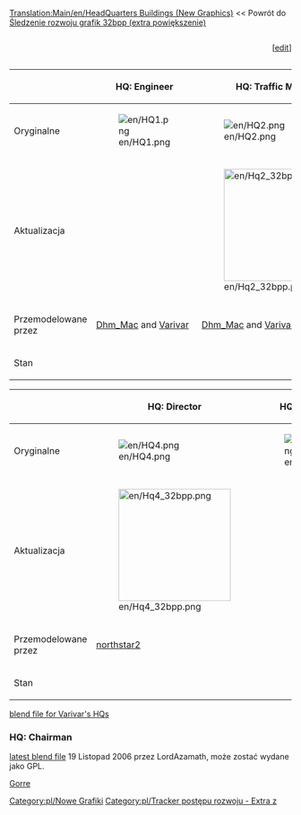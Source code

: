 [[Translation:Main/en/HeadQuarters Buildings (New Graphics)]]
<< Powrót do <!--[[Main/en/32bpp graphics development tracker (extra zoom)|32bpp_graphics_development_tracker_(extra_zoom)]]-->[[Main/pl/Śledzenie rozwoju grafik 32bpp (extra powiększenie)|Śledzenie rozwoju grafik 32bpp (extra powiększenie)]]

<div><div style="display: table-cell; width:100%">{{en/Progress bar 32bpp tracker|headquarter}}</div><div style="display: table-cell">[<span class="plainlinks">[http://wiki.openttd.org/?title=Template:Progress_bar_32bpp_tracker&action=edit edit]</span>]</div></div>


{{en/Tracker sprite key}}


{| border=1 style="background:#e7ebff;"
!
!HQ: Engineer
!HQ: Traffic Manager
!HQ: Transport Coordinator
|-
!Oryginalne
|[[File:en/HQ1.png]]
|[[File:en/HQ2.png]]
|[[File:en/HQ3.png]]
|-
!Aktualizacja
|
|[[File:en/Hq2 32bpp.png|200px]]
|[[File:en/Hq3 32bpp.png|200px]]
|-
!Przemodelowane przez
|[[Archive/en/Dhm Mac|Dhm_Mac]] and [[Archive/en/Varivar|Varivar]]
|[[Archive/en/Dhm Mac|Dhm_Mac]] and [[Archive/en/Varivar|Varivar]]
|[[Archive/en/Dhm Mac|Dhm_Mac]] and [[Archive/en/Varivar|Varivar]]
|-
!Stan
{{en/Done}}
{{en/Done}}
{{en/Done}}
|}

{| border=1 style="background:#e7ebff;"
!
!HQ: Director
!HQ: Chairman
!Statue
|-
!Oryginalne
|[[File:en/HQ4.png]]
|[[File:en/HQ5.png]]
|[[File:en/Company Statue.png]]
|-
!Aktualizacja
|[[File:en/Hq4 32bpp.png|200px]]
|
|[[File:en/Statue2.png|200px]]
|-
!Przemodelowane przez
|[[Archive/en/northstar2|northstar2]]
|
|[[Archive/en/Dhm Mac|Dhm_Mac]]
|-
!Stan
{{en/Done}}
{{en/Unclaimed}}
{{en/Done}}
|}

[http://www.tt-forums.net/viewtopic.php?p=732303#p732303 blend file for Varivar's HQs]
===HQ: Chairman===
[http://www.tt-forums.net/viewtopic.php?p=670788#p670788 latest blend file] 19 Listopad 2006 przez  LordAzamath, może zostać wydane jako GPL.

[[Archive/en/Gorre|Gorre]]


<!--{{en/Navbox Graphics Development}}-->{{pl/Navbox Programowanie grafik}}

<!--[[Category:en/New Graphics]][[Category:en/Development progress tracker - Extra zoom]]-->[[Category:pl/Nowe Grafiki]][[Category:pl/Tracker postępu rozwoju - Extra z]]